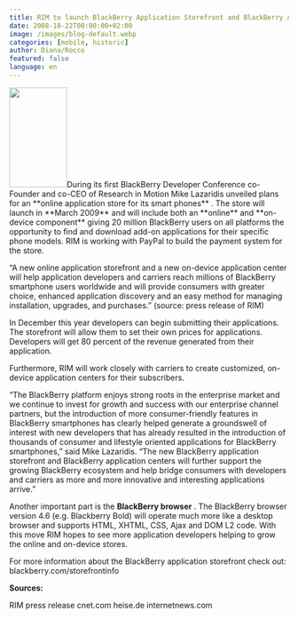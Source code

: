 ```yaml
---
title: RIM to launch BlackBerry Application Storefront and BlackBerry Application Center
date: 2008-10-22T00:00:00+02:00
image: /images/blog-default.webp
categories: [mobile, historic]
author: Diana/Rocco
featured: false
language: en
---
```


<div class="entry-content">
<img class="alignleft" title="BlackBerry Storm" src="http://pavingways.com/wp-content/uploads/bb_storm_small-174x300.png" alt="" width="104" height="180" />During its first BlackBerry Developer Conference co-Founder and co-CEO of Research in Motion Mike Lazaridis unveiled plans for an **online application store for its smart phones** . The store will launch in **March 2009**  and will include both an **online**  and **on-device component**  giving 20 million BlackBerry users on all platforms the opportunity to find and download add-on applications for their specific phone models. RIM is working with PayPal to build the payment system for the store.





“A new online application storefront and a new on-device application center will help application developers and carriers reach millions of BlackBerry smartphone users worldwide and will provide consumers with greater choice, enhanced application discovery and an easy method for managing installation, upgrades, and purchases.” (source: press release of RIM)





In December this year developers can begin submitting their applications. The storefront will allow them to set their own prices for applications. Developers will get 80 percent of the revenue generated from their application.



Furthermore, RIM will work closely with carriers to create customized, on-device application centers for their subscribers.





“The BlackBerry platform enjoys strong roots in the enterprise market and we continue to invest for growth and success with our enterprise channel partners, but the introduction of more consumer-friendly features in BlackBerry smartphones has clearly helped generate a groundswell of interest with new developers that has already resulted in the introduction of thousands of consumer and lifestyle oriented applications for BlackBerry smartphones,” said Mike Lazaridis. “The new BlackBerry application storefront and BlackBerry application centers will further support the growing BlackBerry ecosystem and help bridge consumers with developers and carriers as more and more innovative and interesting applications arrive.”





Another important part is the **BlackBerry browser** . The BlackBerry browser version 4.6 (e.g. Blackberry Bold) will operate much more like a desktop browser and supports HTML, XHTML, CSS, Ajax and DOM L2 code. With this move RIM hopes to see more application developers helping to grow the online and on-device stores.





For more information about the BlackBerry application storefront check out:
blackberry.com/storefrontinfo



**Sources:** 


RIM press release
cnet.com
heise.de
internetnews.com
</div>

